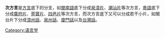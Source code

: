 '''次方言'''是[[方言|方言]]底下的分支，如[[閩南語|閩南語]]底下分成[[泉漳片|泉漳片]]、[[潮汕片|潮汕片]]等次方言，[[粵語|粵語]]底下分成[[廣府片|廣府片]]、[[莞寶片|莞寶片]]、[[四邑片|四邑片]]等次方言，而次方言底下又可以分成若干小片，如閩台片下分成[[漳州話|漳州話]]、[[泉州話|泉州話]]、[[廈門話|廈門話]]以及[[台灣話|台灣話]]。

{{Lang-stub}}

[[Category:语言学|Category:语言学]]